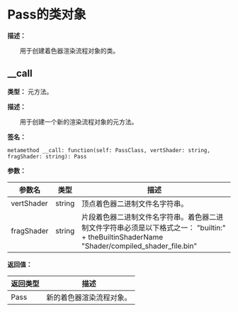 
# Pass的类对象

**描述：**

&emsp;&emsp;用于创建着色器渲染流程对象的类。

## __call

**类型：** 元方法。

**描述：**

&emsp;&emsp;用于创建一个新的渲染流程对象的元方法。

**签名：**
```tl
metamethod __call: function(self: PassClass, vertShader: string, fragShader: string): Pass
```

**参数：**

| 参数名 | 类型 | 描述 |
| --- | --- | --- |
| vertShader | string | 顶点着色器二进制文件名字符串。 |
| fragShader | string | 片段着色器二进制文件名字符串。着色器二进制文件字符串必须是以下格式之一：	"builtin:" + theBuiltinShaderName	"Shader/compiled_shader_file.bin" |

**返回值：**

| 返回类型 | 描述 |
| --- | --- |
| Pass | 新的着色器渲染流程对象。 |